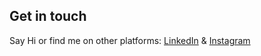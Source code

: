 ## Get in touch

Say Hi or find me on other platforms: [LinkedIn](https://www.linkedin.com/in/deepak-padukone-m/) & [Instagram](https://www.instagram.com/iamdeepakpadukone/)